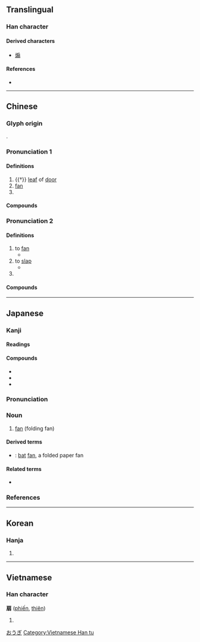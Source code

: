 {{character info/new}}
{{also|煽|搧}}
==Translingual==

===Han character===
{{Han char|rn=63|rad=戶|as=06|sn=10|four=30227|canj=HSSMM,ISSMM|ids=⿸戶羽, ⿸户羽, ⿸戸羽}}

====Derived characters====
* [[煽]]

====References====
* {{Han ref|kx=0416.140|dkj=11743|dj=0761.160|hdz=32263.060|uh=6247|ud=25159|bh=AEB0|bd=44720}}

----

==Chinese==
{{zh-forms}}

===Glyph origin===
{{Han etym}}
{{Han compound|戶|羽|ls=ic|t1=door|t2=feather}}.

===Pronunciation 1===
{{zh-pron
|m=shàn
|c=sin3
|h=pfs=san
|mn=siàn/sìⁿ
|mn_note=sìⁿ - vernacular; siàn - literary
|mc=2
|oc=1,2
|cat=n,cls
}}

====Definitions====
{{zh-hanzi}}

# {{†}} [[leaf]] of [[door]]
# [[fan]]
# {{zh-classifier|[[door]]s, [[window]]s}}

====Compounds====
{{zh-der|合歡扇|兩扇皮|團香扇|團扇|丟紙扇|卻扇|宮扇|吊扇|六扇門|寶扇|冬扇夏爐|團扇妾|夏鑪冬扇|扇子生|搖鵝毛扇|扇形|折扇|檀香扇|沖積扇|扇墜兒|扇對|扇子|白團扇|打扇|桃花扇|扇形角|撒扇|秋風團扇|磨扇墜手|格扇|秋扇見捐|扇牌|歌扇|秋扇|掌扇|扇葉蒲葵|扇形理論|班姬詠扇|扇面|扇車|扇馬|扇面對|扇舞|波扇|油紙扇|摺疊扇|油搭扇|扇骨子|海扇|摺扇|扇貝|雉尾扇|紙扇|羅扇|聚頭扇|肋巴扇兒|芭蕉扇|羽扇綸巾|蒲葵扇|闔扇|門扇|香扇|羽扇|舞衫歌扇|葵扇|鵰翎扇|鵝翎扇|鵝毛扇|電風扇|紈扇|蕉扇|走扇|篋扇|鞋扇|風扇|鐵扇公主|骨扇|電扇|隔扇|蒲扇價增|羽扇豆|舉扇一撝|竹扇|蒲扇|落地扇}}

===Pronunciation 2===
{{zh-pron
|m=shān
|c=sin3
|h=pfs=san
|mn=siàn/sìⁿ
|mn_note=sìⁿ - vernacular; siàn - literary
|dial=n
|mc=1
|oc=n,1
|cat=v
}}

====Definitions====
{{zh-hanzi}}

# to [[fan]]
#* {{zh-x|因為 大廳 裡 很 熱，她 扇 個 不停。|As the hall was very hot, she kept '''fanning''' herself all the time.}}
# to [[slap]] {{qualifier|somebody on the face}}
#* {{zh-x|我 真 想 扇{shān} 你 一 個 耳光。|I could '''give you a slap''' in the face.}}
# {{zh-original|煽|to [[agitate]]}}

====Compounds====
{{zh-der|來扇館|扇枕溫衾|扇枕溫席|扇火止沸|扇動|扇涼翅兒|溫席扇枕|扇誘|扇揚|扇風耳朵|扇枕溫被}}

----

==Japanese==

===Kanji===
{{ja-kanji|grade=7|rs=戶06}}

====Readings====
{{ja-readings|goon=[[せん]] (sen)|kanon=[[せん]] (sen)|kun=[[おうぎ]] (ōgi)}}

====Compounds====
* {{ja-r|扇子|せんす}}
* {{ja-r|団扇|うちわ}}
* {{ja-r|鉄扇|てっせん}}

{{wikipedia|lang=ja}}
{{ja-kanjitab|おうぎ|yomi=k}}

===Pronunciation===
{{ja-pron|yomi=k|おうぎ|acc=3|acc_ref=DJR}}

===Noun===
{{ja-noun|おうぎ|hhira=あふぎ}}

# [[fan]] (folding fan)

====Derived terms====
* {{ja-r|蝙蝠扇|かわほりおうぎ}}: [[bat]] [[fan]], a folded paper fan

====Related terms====
* {{ja-r|扇ぐ|あおぐ|gloss=to [[fan]]}}

===References===
<references/>

[[Category:ja:Fans|おうぎ]]

----

==Korean==

===Hanja===
{{ko-hanja|hangeul=선|eumhun=|rv=seon|mr=sŏn|y=sen}}

# {{defn|lang=ko|sort=戶06}}

----

==Vietnamese==

===Han character===
'''扇''' ([[phiến]], [[thiên]])

# {{defn|lang=vi}}

[[Category:Vietnamese Han tu]]